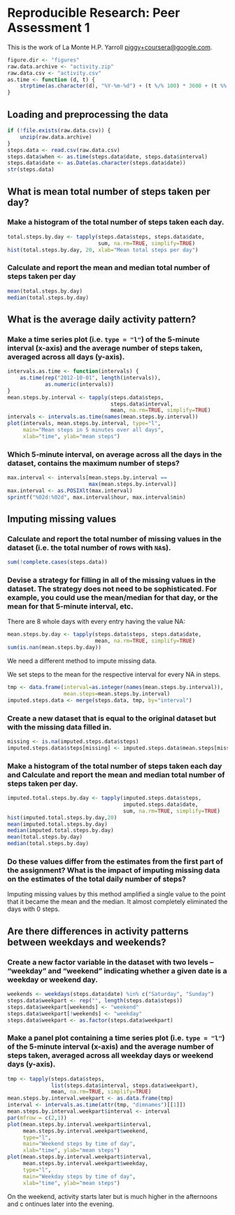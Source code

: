 # Reproducible Research: Peer Assessment 1

This is the work of La Monte H.P. Yarroll <piggy+coursera@google.com>.

```r
figure.dir <- "figures"
raw.data.archive <- "activity.zip"
raw.data.csv <- "activity.csv"
as.time <- function (d, t) {
    strptime(as.character(d), "%Y-%m-%d") + (t %/% 100) * 3600 + (t %% 100) * 60
}
```

## Loading and preprocessing the data
```r
if (!file.exists(raw.data.csv)) {
    unzip(raw.data.archive)
}
steps.data <- read.csv(raw.data.csv)
steps.data$when <- as.time(steps.data$date, steps.data$interval)
steps.data$date <- as.Date(as.character(steps.data$date))
str(steps.data)
```

## What is mean total number of steps taken per day?

### Make a histogram of the total number of steps taken each day.

```r
total.steps.by.day <- tapply(steps.data$steps, steps.data$date,
                             sum, na.rm=TRUE, simplify=TRUE)
hist(total.steps.by.day, 20, xlab="Mean total steps per day")
```

### Calculate and report the **mean** and **median** total number of steps taken per day

```r
mean(total.steps.by.day)
median(total.steps.by.day)
```
## What is the average daily activity pattern?

### Make a time series plot (i.e. `type = "l"`) of the 5-minute interval (x-axis) and the average number of steps taken, averaged across all days (y-axis).

```r
intervals.as.time <- function(intervals) {
    as.time(rep("2012-10-01", length(intervals)),
            as.numeric(intervals))
}
mean.steps.by.interval <- tapply(steps.data$steps,
                                 steps.data$interval,
                                 mean, na.rm=TRUE, simplify=TRUE)
intervals <- intervals.as.time(names(mean.steps.by.interval))
plot(intervals, mean.steps.by.interval, type="l",
     main="Mean steps in 5 minutes over all days",
     xlab="time", ylab="mean steps")
```

### Which 5-minute interval, on average across all the days in the dataset, contains the maximum number of steps?
```r
max.interval <- intervals[mean.steps.by.interval ==
                          max(mean.steps.by.interval)]
max.interval <- as.POSIXlt(max.interval)
sprintf("%02d:%02d", max.interval$hour, max.interval$min)
```
## Imputing missing values

### Calculate and report the total number of missing values in the dataset (i.e. the total number of rows with `NA`s).

```r
sum(!complete.cases(steps.data))
```

### Devise a strategy for filling in all of the missing values in the dataset. The strategy does not need to be sophisticated. For example, you could use the mean/median for that day, or the mean for that 5-minute interval, etc.

There are 8 whole days with every entry having the value NA:
```r
mean.steps.by.day <- tapply(steps.data$steps, steps.data$date,
                            mean, na.rm=TRUE, simplify=TRUE)
sum(is.nan(mean.steps.by.day))
```
We need a different method to impute missing data.

We set steps to the mean for the respective interval for every NA in steps.
```r
tmp <- data.frame(interval=as.integer(names(mean.steps.by.interval)),
                  mean.steps=mean.steps.by.interval)
imputed.steps.data <- merge(steps.data, tmp, by="interval")
```

### Create a new dataset that is equal to the original dataset but with the missing data filled in.

```r
missing <- is.na(imputed.steps.data$steps)
imputed.steps.data$steps[missing] <- imputed.steps.data$mean.steps[missing]
```

### Make a histogram of the total number of steps taken each day and Calculate and report the **mean** and **median** total number of steps taken per day.

```r
imputed.total.steps.by.day <- tapply(imputed.steps.data$steps,
                                     imputed.steps.data$date,
                                     sum, na.rm=TRUE, simplify=TRUE)
hist(imputed.total.steps.by.day,20)
mean(imputed.total.steps.by.day)
median(imputed.total.steps.by.day)
mean(total.steps.by.day)
median(total.steps.by.day)
```

### Do these values differ from the estimates from the first part of the assignment? What is the impact of imputing missing data on the estimates of the total daily number of steps?

Imputing missing values by this method amplified a single value to the
point that it became the mean and the median. It almost completely eliminated
the days with 0 steps.

## Are there differences in activity patterns between weekdays and weekends?

### Create a new factor variable in the dataset with two levels -- "weekday" and "weekend" indicating whether a given date is a weekday or weekend day.

```r
weekends <- weekdays(steps.data$date) %in% c("Saturday", "Sunday")
steps.data$weekpart <- rep("", length(steps.data$steps))
steps.data$weekpart[weekends] <- "weekend"
steps.data$weekpart[!weekends] <- "weekday"
steps.data$weekpart <- as.factor(steps.data$weekpart)
```
### Make a panel plot containing a time series plot (i.e. `type = "l"`) of the 5-minute interval (x-axis) and the average number of steps taken, averaged across all weekday days or weekend days (y-axis).

```r
tmp <- tapply(steps.data$steps,
              list(steps.data$interval, steps.data$weekpart),
              mean, na.rm=TRUE, simplify=TRUE)
mean.steps.by.interval.weekpart <- as.data.frame(tmp)
interval <- intervals.as.time(attr(tmp, "dimnames")[[1]])
mean.steps.by.interval.weekpart$interval <- interval
par(mfrow = c(2,1))
plot(mean.steps.by.interval.weekpart$interval,
     mean.steps.by.interval.weekpart$weekend,
     type="l",
     main="Weekend steps by time of day",
     xlab="time", ylab="mean steps")
plot(mean.steps.by.interval.weekpart$interval,
     mean.steps.by.interval.weekpart$weekday,
     type="l",
     main="Weekday steps by time of day",
     xlab="time", ylab="mean steps")
```

On the weekend, activity starts later but is much higher in the
afternoons and c ontinues later into the evening.
